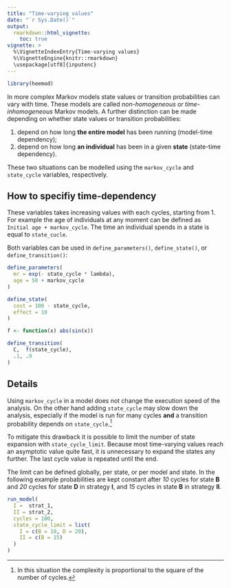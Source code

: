 ```yaml
---
title: "Time-varying values"
date: "`r Sys.Date()`"
output:
  rmarkdown::html_vignette:
    toc: true
vignette: >
  %\VignetteIndexEntry{Time-varying values}
  %\VignetteEngine{knitr::rmarkdown}
  \usepackage[utf8]{inputenc}
---
```


```r
library(heemod)
```

In more complex Markov models state values or transition probabilities can vary with time. These models are called *non-homogeneous* or *time-inhomogeneous* Markov models. A further distinction can be made depending on whether state values or transition probabilities:

  1. depend on how long __the entire model__ has been running (model-time dependency);
  2. depend on how long __an individual__ has been in a given  __state__ (state-time dependency).
  
These two situations can be modelled using the `markov_cycle` and `state_cycle` variables, respectively.

## How to specifiy time-dependency

These variables takes increasing values with each cycles, starting from 1. For example the age of individuals at any moment can be defined as `Initial age + markov_cycle`. The time an individual spends in a state is equal to `state_cucle`.

Both variables can be used in `define_parameters()`, `define_state()`, or `define_transition()`:

```r
define_parameters(
  mr = exp(- state_cycle * lambda),
  age = 50 + markov_cycle
)

define_state(
  cost = 100 - state_cycle,
  effect = 10
)

f <- function(x) abs(sin(x))

define_transition(
  C,  f(state_cycle),
  .1, .9
)
```

## Details

Using `markov_cycle` in a model does not change the execution speed of the analysis. On the other hand adding `state_cycle` may slow down the analysis, especially if the model is run for many cycles **and** a transition probability depends on `state_cycle`.^[In this situation the complexity is proportional to the square of the number of cycles.]

To mitigate this drawback it is possible to limit the number of state expansion with `state_cycle_limit`. Because most time-varying values reach an asymptotic value quite fast, it is unnecessary to expand the states any further. The last cycle value is repeated until the end.

The limit can be defined globally, per state, or per model and state. In the following example probabilities are kept constant after *10* cycles for state **B** and *20* cycles for state **D** in strategy **I**, and *15* cycles in state **B** in strategy **II**.

```r
run_model(
  I =  strat_1,
  II = strat_2,
  cycles = 100,
  state_cycle_limit = list(
    I = c(B = 10, D = 20),
    II = c(B = 15)
  )
)
```
